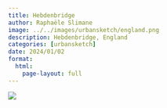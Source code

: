 ```yaml
---
title: Hebdenbridge
author: Raphaële Slimane
image: ../../images/urbansketch/england.png
description: Hebdenbridge, England
categories: [urbansketch]
date: 2024/01/02
format:
  html:
    page-layout: full
---
```


![](../../images/urbansketch/england.png)

